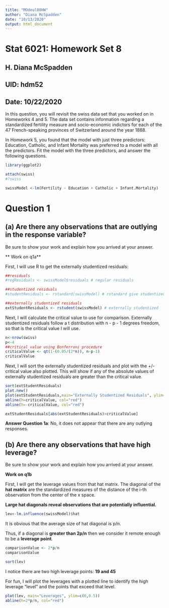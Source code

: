 ```yaml
---
title: "MOdeul08HW"
author: "Diana McSpadden"
date: "10/13/2020"
output: html_document
---
```


# Stat 6021: Homework Set 8

## H. Diana McSpadden
## UID: hdm52
## Date: 10/22/2020

In this question, you will revisit the swiss data set that you worked on in Homeworks 4 and 5. 
The data set contains information regarding a standardized fertility measure and socio-economic indictors for each of the 47 French-speaking provinces of Switzerland around the year 1888. 

In Homework 5, you found that the model with just three predictors: Education, Catholic, and Infant Mortality was preferred to a model with all the predictors. Fit the model with the three predictors, and answer the following questions.
```r
library(ggplot2)

attach(swiss)
#?swiss

swissModel <-lm(Fertility ~ Education + Catholic + Infant.Mortality)


```
# Question 1
## (a) Are there any observations that are outlying in the response variable? 
Be sure to show your work and explain how you arrived at your answer.

** Work on q1a**

First, I will use R to get the externally studentized residuals:
```r

##residuals
#regResiduals <- swissModel$residuals # regular residuals

##studentized residuals
#studentResiduals <- rstandard(swissModel) # rstandard give studentized residuals == ri

##externally studentized residuals
extStudentResiduals <- rstudent(swissModel) # externally studentized 
```


Next, I will calculate the critical value to use for comparison. Externally studentized residuals follow a t distribution with n - p - 1 degrees freedom, so that is the critical value I will use.

``` r
n<-nrow(swiss)
p<-4
##critical value using Bonferroni procedure
criticalValue <- qt(1-(0.05/(2*n)), n-p-1)
criticalValue

```

Next, I will sort the externally studentized residuals and plot with the +/- critical value also plotted. This will show if any of the absolute values of externally studentized residuals are greater than the critical value.

``` r
sort(extStudentResiduals)
plot.new()
plot(extStudentResiduals,main="Externally Studentized Residuals", ylim=c(-4,4))
abline(h=criticalValue, col="red")
abline(h=-criticalValue, col="red")

extStudentResiduals[abs(extStudentResiduals)>criticalValue]

```
**Answer Question 1a**: No, it does not appear that there are any outlying responses.


## (b) Are there any observations that have high leverage? 
Be sure to show your work and explain how you arrived at your answer.

**Work on q1b**

First, I will get the leverage values from that hat matrix. The diagonal of the **hat matrix** are the standardized measures of the distance of the i-th observation from the center of the x space. 

**Large hat diagonals reveal observations that are potentially influential.**

```r
lev<-lm.influence(swissModel)$hat
```

It is obvious that the average size of hat diagonal is p/n.

Thus, if a diagonal is **greater than 2p/n** then we consider it remote enough to be a **leverage point**.

``` r

comparisonValue <- 2*p/n
comparisonValue

sort(lev)
```

I notice there are two high leverage points: **19 and 45**

For fun, I will plot the leverages with a plotted line to identify the high leverage "level" and the points that exceed that level.

``` r

plot(lev, main="Leverages", ylim=c(0,0.5))
abline(h=2*p/n, col="red")
```



